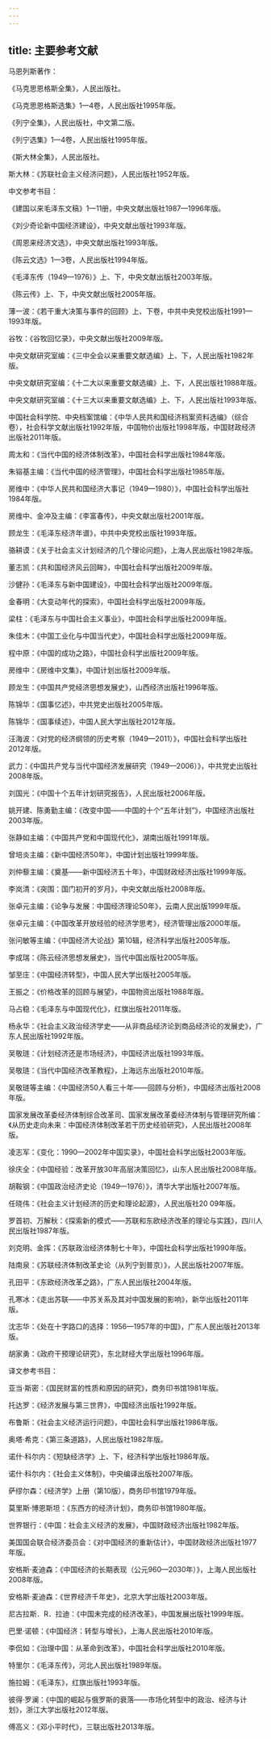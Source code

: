 ```yaml
---
---
---
```

title: 主要参考文献
---




马恩列斯著作：

《马克思恩格斯全集》，人民出版社。

《马克思恩格斯选集》1—4卷，人民出版社1995年版。

《列宁全集》，人民出版社，中文第二版。

《列宁选集》1—4卷，人民出版社1995年版。

《斯大林全集》，人民出版社。

斯大林：《苏联社会主义经济问题》，人民出版社1952年版。

中文参考书目：

《建国以来毛泽东文稿》1—11册，中央文献出版社1987—1996年版。

《刘少奇论新中国经济建设》，中央文献出版社1993年版。

《周恩来经济文选》，中央文献出版社1993年版。

《陈云文选》1—3卷，人民出版社1994年版。

《毛泽东传（1949—1976）》上、下，中央文献出版社2003年版。

《陈云传》上、下，中央文献出版社2005年版。

薄一波：《若干重大决策与事件的回顾》上、下卷，中共中央党校出版社1991—1993年版。

谷牧：《谷牧回忆录》，中央文献出版社2009年版。

中央文献研究室编：《三中全会以来重要文献选编》上、下，人民出版社1982年版。

中央文献研究室编：《十二大以来重要文献选编》上、下，人民出版社1988年版。

中央文献研究室编：《十三大以来重要文献选编》上、下，人民出版社1993年版。

中国社会科学院、中央档案馆编：《中华人民共和国经济档案资料选编》（综合卷），社会科学文献出版社1992年版，中国物价出版社1998年版，中国财政经济出版社2011年版。

周太和：《当代中国的经济体制改革》，中国社会科学出版社1984年版。

朱镕基主编：《当代中国的经济管理》，中国社会科学出版社1985年版。

房维中：《中华人民共和国经济大事记（1949—1980）》，中国社会科学出版社1984年版。

房维中、金冲及主编：《李富春传》，中央文献出版社2001年版。

顾龙生：《毛泽东经济年谱》，中共中央党校出版社1993年版。

骆耕谟：《关于社会主义计划经济的几个理论问题》，上海人民出版社1982年版。

董志凯：《共和国经济风云回眸》，中国社会科学出版社2009年版。

沙健孙：《毛泽东与新中国建设》，中国社会科学出版社2009年版。

金春明：《大变动年代的探索》，中国社会科学出版社2009年版。

梁柱：《毛泽东与中国社会主义事业》，中国社会科学出版社2009年版。

朱佳木：《中国工业化与中国当代史》，中国社会科学出版社2009年版。

程中原：《中国的成功之路》，中国社会科学出版社2009年版。

房维中：《房维中文集》，中国计划出版社2009年版。

顾龙生：《中国共产党经济思想发展史》，山西经济出版社1996年版。

陈锦华：《国事忆述》，中共党史出版社2005年版。

陈锦华：《国事续述》，中国人民大学出版社2012年版。

汪海波：《对党的经济纲领的历史考察（1949—2011）》，中国社会科学出版社2012年版。

武力：《中国共产党与当代中国经济发展研究（1949—2006）》，中共党史出版社2008年版。

刘国光：《中国十个五年计划研究报告》，人民出版社2006年版。

姚开建、陈勇勤主编：《改变中国——中国的十个“五年计划”》，中国经济出版社2003年版。

张静如主编：《中国共产党和中国现代化》，湖南出版社1991年版。

曾培炎主编：《新中国经济50年》，中国计划出版社1999年版。

刘仲藜主编：《奠基——新中国经济五十年》，中国财政经济出版社1999年版。

李岚清：《突围：国门初开的岁月》，中央文献出版社2008年版。

张卓元主编：《论争与发展：中国经济理论50年》，云南人民出版1999年版。

张卓元主编：《中国改革开放经验的经济学思考》，经济管理出版2000年版。

张问敏等主编：《中国经济大论战》第10辑，经济科学出版社2005年版。

李成瑞：《陈云经济思想发展史》，当代中国出版社2005年版。

邹至庄：《中国经济转型》，中国人民大学出版社2005年版。

王振之：《价格改革的回顾与展望》，中国物资出版社1988年版。

马占稳：《毛泽东与中国现代化》，红旗出版社2011年版。

杨永华：《社会主义政治经济学史——从非商品经济论到商品经济论的发展史》，广东人民出版社1992年版。

吴敬琏：《计划经济还是市场经济》，中国经济出版社1993年版。

吴敬琏：《当代中国经济改革教程》，上海远东出版社2010年版。

吴敬琏等主编：《中国经济50人看三十年——回顾与分析》，中国经济出版社2008年版。

国家发展改革委经济体制综合改革司、国家发展改革委经济体制与管理研究所编：《从历史走向未来：中国经济体制改革若干历史经验研究》，人民出版社2008年版。

凌志军：《变化：1990—2002年中国实录》，中国社会科学出版社2003年版。

徐庆全：《中国经验：改革开放30年高层决策回忆》，山东人民出版社2008年版。

胡鞍钢：《中国政治经济史论（1949—1976）》，清华大学出版社2007年版。

任晓伟：《社会主义计划经济的历史和理论起源》，人民出版社20 09年版。

罗首初、万解秋：《探索新的模式——苏联和东欧经济改革的理论与实践》，四川人民出版社1987年版。

刘克明、金挥：《苏联政治经济体制七十年》，中国社会科学出版社1990年版。

陆南泉：《苏联经济体制改革史论（从列宁到普京）》，人民出版社2007年版。

孔田平：《东欧经济改革之路》，广东人民出版社2004年版。

孔寒冰：《走出苏联——中苏关系及其对中国发展的影响》，新华出版社2011年版。

沈志华：《处在十字路口的选择：1956—1957年的中国》，广东人民出版社2013年版。

胡家勇：《政府干预理论研究》，东北财经大学出版社1996年版。

译文参考书目：

亚当·斯密：《国民财富的性质和原因的研究》，商务印书馆1981年版。

托达罗：《经济发展与第三世界》，中国经济出版社1992年版。

布鲁斯：《社会主义经济运行问题》，中国社会科学出版社1986年版。

奥塔·希克：《第三条道路》，人民出版社1982年版。

诺什·科尔内：《短缺经济学》上、下，经济科学出版社1986年版。

诺什·科尔内：《社会主义体制》，中央编译出版社2007年版。

萨缪尔森：《经济学》上册（第10版），商务印书馆1979年版。

莫里斯·博恩斯坦：《东西方的经济计划》，商务印书馆1980年版。

世界银行：《中国：社会主义经济的发展》，中国财政经济出版社1982年版。

美国国会联合经济委员会：《对中国经济的重新估计》，中国财政经济出版社1977年版。

安格斯·麦迪森：《中国经济的长期表现（公元960—2030年）》，上海人民出版社2008年版。

安格斯·麦迪森：《世界经济千年史》，北京大学出版社2003年版。

尼古拉斯．R．拉迪：《中国未完成的经济改革》，中国发展出版社1999年版。

巴里·诺顿：《中国经济：转型与增长》，上海人民出版社2010年版。

李侃如：《治理中国：从革命到改革》，中国社会科学出版社2010年版。

特里尔：《毛泽东传》，河北人民出版社1989年版。

施拉姆：《毛泽东》，红旗出版社1993年版。

彼得·罗澜：《中国的崛起与俄罗斯的衰落——市场化转型中的政治、经济与计划》，浙江大学出版社2012年版。

傅高义：《邓小平时代》，三联出版社2013年版。